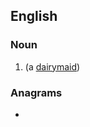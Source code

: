 ==English==

===Noun===
{{en-noun}}

# {{obsolete spelling of|dey|lang=en}} (a [[dairymaid]])

===Anagrams===
* {{anagrams|en|Edie|idée}}
